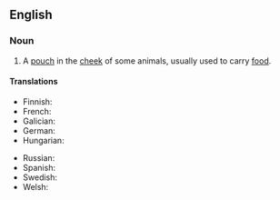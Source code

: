 ==English==

===Noun===
{{en-noun}}
# {{lb|en|anatomy|zoology}} A [[pouch]] in the [[cheek]] of some animals, usually used to carry [[food]].

====Translations====
{{trans-top|pouch in the cheek}}
* Finnish: {{t|fi|poskipussi}}
* French: {{t+|fr|abajoue|f}}
* Galician: {{t+|gl|abazón|m}}
* German: {{t|de|Backentasche|f}}
* Hungarian: {{t|hu|pofazacskó}}
{{trans-mid}}
* Russian: {{t|ru|защёчный мешо́к|m}}
* Spanish: {{t+|es|abazón|m}}
* Swedish: {{t|sv|kindpåse|c}}
* Welsh: {{t|cy|bochgoden|f}}
{{trans-bottom}}